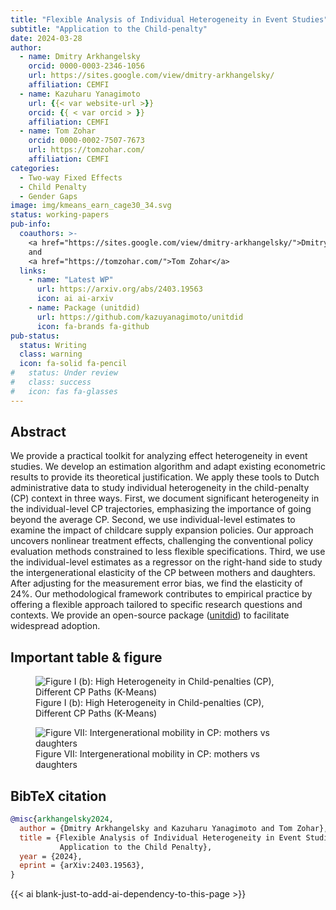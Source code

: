 ```yaml
---
title: "Flexible Analysis of Individual Heterogeneity in Event Studies"
subtitle: "Application to the Child-penalty"
date: 2024-03-28
author:
  - name: Dmitry Arkhangelsky
    orcid: 0000-0003-2346-1056
    url: https://sites.google.com/view/dmitry-arkhangelsky/
    affiliation: CEMFI
  - name: Kazuharu Yanagimoto
    url: {{< var website-url >}}
    orcid: {{ < var orcid > }}
    affiliation: CEMFI
  - name: Tom Zohar
    orcid: 0000-0002-7507-7673
    url: https://tomzohar.com/
    affiliation: CEMFI
categories:
  - Two-way Fixed Effects
  - Child Penalty
  - Gender Gaps
image: img/kmeans_earn_cage30_34.svg
status: working-papers
pub-info:
  coauthors: >-
    <a href="https://sites.google.com/view/dmitry-arkhangelsky/">Dmitry Arkhangelsky</a>
    and
    <a href="https://tomzohar.com/">Tom Zohar</a>
  links:
    - name: "Latest WP"
      url: https://arxiv.org/abs/2403.19563
      icon: ai ai-arxiv
    - name: Package (unitdid)
      url: https://github.com/kazuyanagimoto/unitdid
      icon: fa-brands fa-github
pub-status: 
  status: Writing
  class: warning
  icon: fa-solid fa-pencil
#   status: Under review
#   class: success
#   icon: fas fa-glasses
---
```


## Abstract

We provide a practical toolkit for analyzing effect heterogeneity in event studies.
We develop an estimation algorithm and adapt existing econometric results
to provide its theoretical justification.
We apply these tools to Dutch administrative data to study individual
heterogeneity in the child-penalty (CP) context in three ways.
First, we document significant heterogeneity in the individual-level CP trajectories,
emphasizing the importance of going beyond the average CP.
Second, we use individual-level estimates to examine the impact of childcare
supply expansion policies.
Our approach uncovers nonlinear treatment effects,
challenging the conventional policy evaluation methods constrained to less flexible specifications.
Third, we use the individual-level estimates as a regressor on the right-hand side
to study the intergenerational elasticity of the CP between mothers and daughters.
After adjusting for the measurement error bias, we find the elasticity of 24%.
Our methodological framework contributes to empirical practice by offering
a flexible approach tailored to specific research questions and contexts.
We provide an open-source package ([unitdid](https://github.com/kazuyanagimoto/unitdid)) to facilitate widespread adoption.

## Important table & figure

![Figure I (b): High Heterogeneity in Child-penalties (CP), Different CP Paths (K-Means)](img/kmeans_earn_cage30_34.svg)

![Figure VII: Intergenerational mobility in CP: mothers vs daughters](img/IGMcp.svg)

## BibTeX citation

```bibtex
@misc{arkhangelsky2024,
  author = {Dmitry Arkhangelsky and Kazuharu Yanagimoto and Tom Zohar},
  title = {Flexible Analysis of Individual Heterogeneity in Event Studies:
           Application to the Child Penalty},
  year = {2024},
  eprint = {arXiv:2403.19563},
}
```

{{< ai blank-just-to-add-ai-dependency-to-this-page >}}